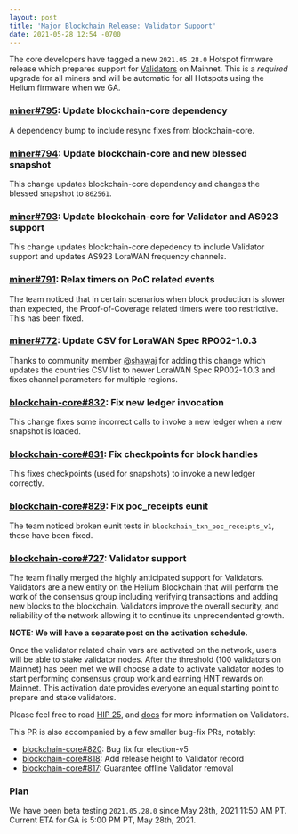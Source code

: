 ```yaml
---
layout: post
title: 'Major Blockchain Release: Validator Support'
date: 2021-05-28 12:54 -0700
---
```


The core developers have tagged a new `2021.05.28.0` Hotspot firmware release which prepares support
for [Validators](https://github.com/helium/HIP/blob/master/0025-validators.md) on Mainnet. This is a
_required_ upgrade for all miners and will be automatic for all Hotspots using the Helium firmware
when we GA.

### [miner#795](https://github.com/helium/miner/pull/795): Update blockchain-core dependency

A dependency bump to include resync fixes from blockchain-core.

### [miner#794](https://github.com/helium/miner/pull/794): Update blockchain-core and new blessed snapshot

This change updates blockchain-core dependency and changes the blessed snapshot to `862561`.

### [miner#793](https://github.com/helium/miner/pull/793): Update blockchain-core for Validator and AS923 support

This change updates blockchain-core depedency to include Validator support and updates AS923 LoraWAN
frequency channels.

### [miner#791](https://github.com/helium/miner/pull/791): Relax timers on PoC related events

The team noticed that in certain scenarios when block production is slower than expected, the
Proof-of-Coverage related timers were too restrictive. This has been fixed.

### [miner#772](https://github.com/helium/miner/pull/772): Update CSV for LoraWAN Spec RP002-1.0.3

Thanks to community member [@shawaj](https://github.com/shawaj) for adding this change which updates
the countries CSV list to newer LoraWAN Spec RP002-1.0.3 and fixes channel parameters for multiple
regions.

### [blockchain-core#832](https://github.com/helium/blockchain-core/pull/832): Fix new ledger invocation

This change fixes some incorrect calls to invoke a new ledger when a new snapshot is loaded.

### [blockchain-core#831](https://github.com/helium/blockchain-core/pull/831): Fix checkpoints for block handles

This fixes checkpoints (used for snapshots) to invoke a new ledger correctly.

### [blockchain-core#829](https://github.com/helium/blockchain-core/pull/829): Fix poc_receipts eunit

The team noticed broken eunit tests in `blockchain_txn_poc_receipts_v1`, these have been fixed.

### [blockchain-core#727](https://github.com/helium/blockchain-core/pull/727): Validator support

The team finally merged the highly anticipated support for Validators. Validators are a new entity
on the Helium Blockchain that will perform the work of the consensus group including verifying
transactions and adding new blocks to the blockchain. Validators improve the overall security, and
reliability of the network allowing it to continue its unprecendented growth.

**NOTE: We will have a separate post on the activation schedule.**

Once the validator related chain vars are activated on the network, users will be able to stake
validator nodes. After the threshold (100 validators on Mainnet) has been met we will choose a date
to activate validator nodes to start performing consensus group work and earning HNT rewards on
Mainnet. This activation date provides everyone an equal starting point to prepare and stake
validators.

Please feel free to read [HIP 25](https://github.com/helium/HIP/blob/master/0025-validators.md), and
[docs](https://docs.helium.com/mine-hnt/validators) for more information on Validators.

This PR is also accompanied by a few smaller bug-fix PRs, notably:

- [blockchain-core#820](https://github.com/helium/blockchain-core/pull/820): Bug fix for election-v5
- [blockchain-core#818](https://github.com/helium/blockchain-core/pull/818): Add release height to
  Validator record
- [blockchain-core#817](https://github.com/helium/blockchain-core/pull/817): Guarantee offline
  Validator removal

### Plan

We have been beta testing `2021.05.28.0` since May 28th, 2021 11:50 AM PT. Current ETA for GA is
5:00 PM PT, May 28th, 2021.
